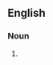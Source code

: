 {{also|tétrathionates}}

==English==

===Noun===
{{head|en|noun form}}

# {{plural of|tetrathionate|lang=en}}
